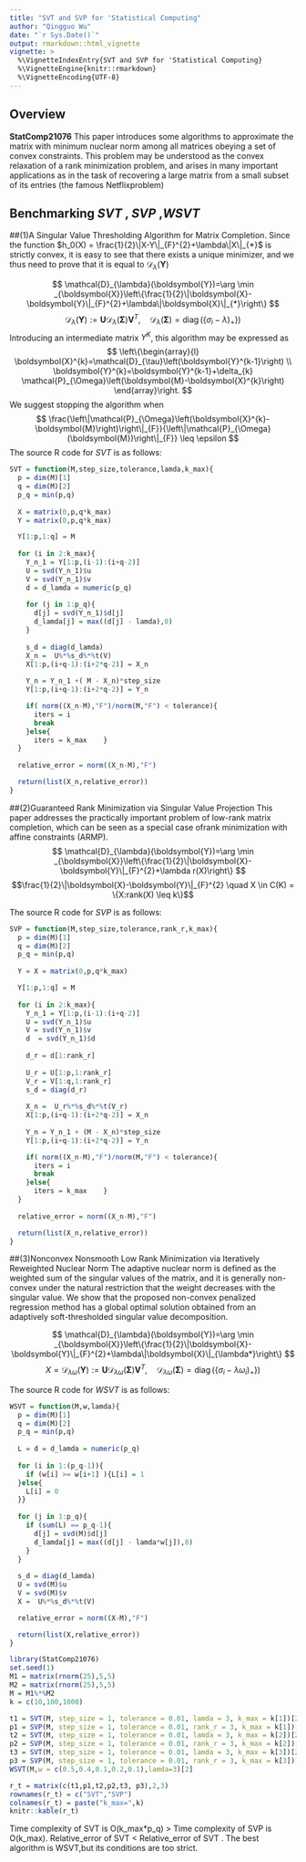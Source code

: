 ```yaml
---
title: "SVT and SVP for 'Statistical Computing"
author: "Qingguo Wu"
date: "`r Sys.Date()`"
output: rmarkdown::html_vignette
vignette: >
  %\VignetteIndexEntry{SVT and SVP for 'Statistical Computing}
  %\VignetteEngine{knitr::rmarkdown}
  %\VignetteEncoding{UTF-8}
---
```


## Overview

__StatComp21076__ 
This paper introduces some algorithms to approximate the matrix with minimum nuclear norm among all matrices obeying a set of convex constraints. This problem may be understood as the convex relaxation of a rank minimization problem, and arises in many important applications as in the task of recovering a large matrix from a small subset of its entries (the famous Netflixproblem)


## Benchmarking _SVT_ , _SVP_ ,_WSVT_


##(1)A Singular Value Thresholding Algorithm for Matrix Completion.
Since the function $h_0(X) = \frac{1}{2}\|X-Y\|_{F}^{2}+\lambda\|X\|_{*}$  is strictly convex, it is easy to see that there exists a unique minimizer, and we thus need to prove that it is equal to $\mathcal{D}_{\lambda}(\boldsymbol{Y})$

$$
\mathcal{D}_{\lambda}(\boldsymbol{Y})=\arg \min _{\boldsymbol{X}}\left\{\frac{1}{2}\|\boldsymbol{X}-\boldsymbol{Y}\|_{F}^{2}+\lambda\|\boldsymbol{X}\|_{*}\right\}
$$
$$
\left.\mathcal{D}_{\lambda}(\boldsymbol{Y}):=\boldsymbol{U \mathcal { D }}_{\lambda}(\boldsymbol{\Sigma}) \boldsymbol{V}^{T}, \quad \mathcal{D}_{\lambda}(\boldsymbol{\Sigma})=\operatorname{diag}\left(\left\{\sigma_{i}-\lambda\right)_{+}\right\}\right)
$$
Introducing an intermediate matrix $Y^{K}$, this algorithm may be expressed as
$$
\left\{\begin{array}{l}
\boldsymbol{X}^{k}=\mathcal{D}_{\tau}\left(\boldsymbol{Y}^{k-1}\right) \\
\boldsymbol{Y}^{k}=\boldsymbol{Y}^{k-1}+\delta_{k} \mathcal{P}_{\Omega}\left(\boldsymbol{M}-\boldsymbol{X}^{k}\right)
\end{array}\right.
$$
We suggest stopping the algorithm when
$$
\frac{\left\|\mathcal{P}_{\Omega}\left(\boldsymbol{X}^{k}-\boldsymbol{M}\right)\right\|_{F}}{\left\|\mathcal{P}_{\Omega}(\boldsymbol{M})\right\|_{F}} \leq \epsilon
$$
The source R code for _SVT_ is as follows:
```r
SVT = function(M,step_size,tolerance,lamda,k_max){
  p = dim(M)[1]
  q = dim(M)[2]
  p_q = min(p,q)
  
  X = matrix(0,p,q*k_max)
  Y = matrix(0,p,q*k_max)

  Y[1:p,1:q] = M
  
  for (i in 2:k_max){
    Y_n_1 = Y[1:p,(i-1):(i+q-2)]
    U = svd(Y_n_1)$u
    V = svd(Y_n_1)$v
    d = d_lamda = numeric(p_q)
    
    for (j in 1:p_q){
      d[j] = svd(Y_n_1)$d[j]
      d_lamda[j] = max((d[j] - lamda),0)
    }
    
    s_d = diag(d_lamda)
    X_n =  U%*%s_d%*%t(V)
    X[1:p,(i+q-1):(i+2*q-2)] = X_n
    
    Y_n = Y_n_1 +( M - X_n)*step_size
    Y[1:p,(i+q-1):(i+2*q-2)] = Y_n

    if( norm((X_n-M),"F")/norm(M,"F") < tolerance){
      iters = i
      break
    }else{
      iters = k_max    }
  }
  
  relative_error = norm((X_n-M),"F")

  return(list(X_n,relative_error))
}
```



##(2)Guaranteed Rank Minimization via Singular Value Projection
This paper addresses the practically important problem of low-rank matrix completion, which can be seen as a special case ofrank minimization with affine constraints (ARMP).
$$
\mathcal{D}_{\lambda}(\boldsymbol{Y})=\arg \min _{\boldsymbol{X}}\left\{\frac{1}{2}\|\boldsymbol{X}-\boldsymbol{Y}\|_{F}^{2}+\lambda r(X)\right\}
$$
$$\frac{1}{2}\|\boldsymbol{X}-\boldsymbol{Y}\|_{F}^{2} \quad X \in C(K) = \{X:rank(X) \leq k\}$$

The source R code for _SVP_ is as follows:
```r
SVP = function(M,step_size,tolerance,rank_r,k_max){
  p = dim(M)[1]
  q = dim(M)[2]
  p_q = min(p,q)
  
  Y = X = matrix(0,p,q*k_max)

  Y[1:p,1:q] = M
  
  for (i in 2:k_max){
    Y_n_1 = Y[1:p,(i-1):(i+q-2)]
    U = svd(Y_n_1)$u
    V = svd(Y_n_1)$v
    d  = svd(Y_n_1)$d
    
    d_r = d[1:rank_r]
    
    U_r = U[1:p,1:rank_r]
    V_r = V[1:q,1:rank_r]
    s_d = diag(d_r)
    
    X_n =  U_r%*%s_d%*%t(V_r)
    X[1:p,(i+q-1):(i+2*q-2)] = X_n
    
    Y_n = Y_n_1 + (M - X_n)*step_size
    Y[1:p,(i+q-1):(i+2*q-2)] = Y_n

    if( norm((X_n-M),"F")/norm(M,"F") < tolerance){
      iters = i
      break
    }else{
      iters = k_max    }
  }
  
  relative_error = norm((X_n-M),"F")

  return(list(X_n,relative_error))
}
```


##(3)Nonconvex Nonsmooth Low Rank Minimization via Iteratively Reweighted Nuclear Norm
The adaptive nuclear norm is defined as the weighted sum of the singular values of the matrix, and it is generally non-convex under the natural restriction that the weight decreases with the singular value. We show that the proposed non-convex penalized regression method has a global optimal solution obtained from an adaptively soft-thresholded singular value decomposition.

$$
\mathcal{D}_{\lambda}(\boldsymbol{Y})=\arg \min _{\boldsymbol{X}}\left\{\frac{1}{2}\|\boldsymbol{X}-\boldsymbol{Y}\|_{F}^{2}+\lambda\|\boldsymbol{X}\|_{\lambda*}\right\}
$$
$$
\left.X = \mathcal{D}_{\lambda\omega}(\boldsymbol{Y}):=\boldsymbol{U \mathcal { D }}_{\lambda\omega}(\boldsymbol{\Sigma}) \boldsymbol{V}^{T}, \quad \mathcal{D}_{\lambda\omega}(\boldsymbol{\Sigma})=\operatorname{diag}\left(\left\{\sigma_{i}-\lambda\omega_{i}\right)_{+}\right\}\right)
$$

The source R code for _WSVT_ is as follows:

```r
WSVT = function(M,w,lamda){
  p = dim(M)[1]
  q = dim(M)[2]
  p_q = min(p,q)
  
  L = d = d_lamda = numeric(p_q)
  
  for (i in 1:(p_q-1)){
    if (w[i] >= w[i+1] ){L[i] = 1
  }else{
    L[i] = 0
  }}
  
  for (j in 1:p_q){
    if (sum(L) == p_q-1){
      d[j] = svd(M)$d[j]
      d_lamda[j] = max((d[j] - lamda*w[j]),0)
    }
  }
  
  s_d = diag(d_lamda)
  U = svd(M)$u
  V = svd(M)$v
  X =  U%*%s_d%*%t(V)

  relative_error = norm((X-M),"F")

  return(list(X,relative_error))
}


```



```r
library(StatComp21076)
set.seed(1)
M1 = matrix(rnorm(25),5,5)
M2 = matrix(rnorm(25),5,5)
M = M1%*%M2
k = c(10,100,1000)

t1 = SVT(M, step_size = 1, tolerance = 0.01, lamda = 3, k_max = k[1])[2]
p1 = SVP(M, step_size = 1, tolerance = 0.01, rank_r = 3, k_max = k[1])[2]
t2 = SVT(M, step_size = 1, tolerance = 0.01, lamda = 3, k_max = k[2])[2]
p2 = SVP(M, step_size = 1, tolerance = 0.01, rank_r = 3, k_max = k[2])[2]
t3 = SVT(M, step_size = 1, tolerance = 0.01, lamda = 3, k_max = k[3])[2]
p3 = SVP(M, step_size = 1, tolerance = 0.01, rank_r = 3, k_max = k[3])[2]
WSVT(M,w = c(0.5,0.4,0.1,0.2,0.1),lamda=3)[2]

r_t = matrix(c(t1,p1,t2,p2,t3, p3),2,3)
rownames(r_t) = c("SVT","SVP")
colnames(r_t) = paste("k_max=",k)
knitr::kable(r_t)

```

Time complexity of SVT is O(k_max*p_q) > Time complexity of SVP is O(k_max).
Relative_error of SVT < Relative_error of SVT .
The best algorithm is WSVT,but its conditions are too strict.

